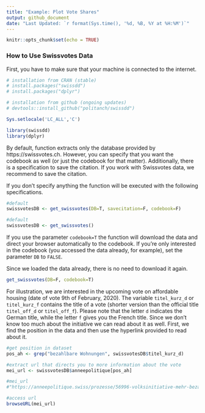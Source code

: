 ```yaml
---
title: "Example: Plot Vote Shares"
output: github_document 
date: "Last Updated: `r format(Sys.time(), '%d, %B, %Y at %H:%M')`"
---
```


```r
knitr::opts_chunk$set(echo = TRUE)
```


### How to Use Swissvotes Data

First, you have to make sure that your machine is connected to the internet. 

```r
# installation from CRAN (stable)
# install.packages("swissdd")
# install.packages("dplyr")

# installation from github (ongoing updates)
# devtools::install_github("politanch/swissdd")

Sys.setlocale('LC_ALL','C')

library(swissdd)
library(dplyr)

```


By default, function extracts only the database provided by https://swissvotes.ch. However, you can specify that you want the codebook as well (or just the codebook for that matter). Additionally, there is a specification to save the citation. If you work with Swissvotes data, we recommend to save the citation.

If you don't specify anything the function will be executed with the following specifications.

```r
#default
swissvotesDB <- get_swissvotes(DB=T, savecitation=F, codebook=F)
```

```r
#default
swissvotesDB <- get_swissvotes()
```

If you use the parameter `codebook=T` the function will download the data and direct your browser automatically to the codebook. If you're only interested in the codebook (you accessed the data already, for example), set the parameter `DB` to `FALSE`. 

Since we loaded the data already, there is no need to download it again.

```r

get_swissvotes(DB=F, codebook=T)

```

For illustration, we are interested in the upcoming vote on affordable housing (date of vote 9th of February, 2020). The variable `titel_kurz_d` or `titel_kurz_f` contains the title of a vote (shorter version than the official title `titel_off_d` or `titel_off_f`). Please note that the letter `d` indicates the German title, while the letter `f` gives you the French title. Since we don't know too much about the initiative we can read about it as well. First, we find the position in the data and then use the hyperlink provided to read about it.

```r

#get position in dataset
pos_ah <- grep("bezahlbare Wohnungen", swissvotesDB$titel_kurz_d)

#extract url that directs you to more information about the vote
mei_url <- swissvotesDB$anneepolitique[pos_ah]

#mei_url
#"https://anneepolitique.swiss/prozesse/56996-volksinitiative-mehr-bezahlbare-wohnungen"
```

```r
#access url
browseURL(mei_url)
```





